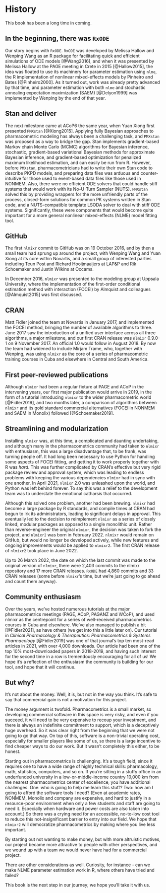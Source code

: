 # History

This book has been a long time in coming.

## In the beginning, there was `RxODE`

Our story begins with `RxODE`. `RxODE` was developed by Melissa Hallow and Wenping Wang as an R package for facilitating quick and efficient simulations of ODE models [@Wang2016], and when it was presented by Melissa Hallow at the PAGE meeting in Crete in 2015 [@Hallow2015], the idea was floated to use its machinery for parameter estimation using `nlme`, the R implementation of nonlinear mixed-effects models by Pinheiro and Bates [@Pinheiro2000]. As it turned out, work was already pretty advanced by that time, and parameter estimation with both `nlme` and stochastic annealing expectation maximization (SAEM) [@Delyon1999] was implemented by Wenping by the end of that year. 

## Stan and deliver

The next milestone came at ACoP6 the same year, when Yuan Xiong first presented `PMXstan` [@Xiong2015]. Applying fully Bayesian approaches to pharmacometric modeling has always been a challenging task, and `PMXstan` was proposed as a way to bridge the gap. Stan implements gradient-based Markov chain Monte Carlo (MCMC) algorithms for Bayesian inference, stochastic, gradient-based variational Bayesian methods for approximate Bayesian inference, and gradient-based optimization for penalized maximum likelihood estimation, and can easily be run from R. However, before `PMXstan`, pharmacometricians had to write their own Stan code to describe PKPD models, and preparing data files was arduous and counter-intuitive for those used to event-based data files like those used in NONMEM. Also, there were no efficient ODE solvers that could handle stiff systems that would work with its No-U-Turn Sampler (NUTS). `PMXstan` solved this by providing wrappers for the more unfriendly parts of the process, closed-form solutions for common PK systems written in Stan code, and a NUTS-compatible template LSODA solver to deal with stiff ODE systems. Significantly, these were components that would become quite important for a more general nonlinear mixed-effects (NLME) model fitting tool.

## GitHub

The first `nlmixr` commit to GitHub was on 19 October 2016, and by then a small team had sprung up around the project, with Wenping Wang and Yuan Xiong at its core within Novartis, and a small group of interested parties including Teun Post and Richard Hooijmaaijers at LAP&P and Rik Schoemaker and Justin Wilkins at Occams.  

In December 2016, `nlmixr` was presented to the modeling group at Uppsala University, where the implementation of the first-order conditional estimation method with interaction (FOCEI) by Almquist and colleagues [@Almquist2015] was first discussed. 

## CRAN 

Matt Fidler joined the team at Novartis in January 2017, and implemented the FOCEI method, bringing the number of available algorithms to three. June 2017 saw the introduction of a unified user interface across all three algorithms, a major milestone, and our first CRAN release
was `nlmixr` 0.9.0-1 on 9 November 2017. An official 1.0 would follow in August 2018. By now the team had widened to include Mirjam Trame, who, together with Wenping, was using `nlmixr` as the core of a series of pharmacometric training courses in Cuba and elsewhere in Central and South America.

## First peer-reviewed publications

Although `nlmixr` had been a regular fixture at PAGE and ACoP in the intervening years, our first major publication would arrive in 2019, in the form of a tutorial introducing `nlmixr` to the wider pharmacometric world [@Fidler2019], and two months later, a comparison of algorithms between `nlmixr` and its gold standard commercial alternatives (FOCEI in NONMEM and SAEM in Monolix) followed [@Schoemaker2019].

## Streamlining and modularization

Installing `nlmixr` was, at this time, a complicated and daunting undertaking, and although many in the pharmacometrics community had taken to `nlmixr` with enthusiasm, this was a large disadvantage that, to be frank, was turning people off. It had long been necessary to use Python for handling some aspects of FOCEI fitting, and getting it to work properly together with R was _hard_. This was further complicated by CRAN's effective but very rigid package review and approval system, which was leading to endless problems with keeping the various dependencies `nlmixr` had in sync with one another. In April 2021, `nlmixr` 2.0 was unleashed upon the world, and Python was left behind forever. To say this was a relief to the development team was to understate the emotional catharsis that occurred.

Although this solved one problem, another had been brewing. `nlmixr` had become a large package by R standards, and compile times at CRAN had begun to irk its administrators, leading to significant delays in approval. This eventually led to the decision to reimplement `nlmixr` as a series of closely linked, modular packages as opposed to a single monolithic unit. Rather than reverse-engineer the original `nlmixr`, the decision was taken to fork the project, and `nlmixr2` was born in February 2022. `nlmixr` would remain on GitHub, but would no longer be developed actively, while new features and ongoing improvements would be applied to `nlmixr2`. The first CRAN release of `nlmixr2` took place in June 2022.

Up to 26 March 2022, the date on which the last commit was made to the original version of `nlmixr`, there were 2,403
commits to the nlmixr repository and 17 more CRAN releases. `RxODE` had 4,860 commits and 33 CRAN releases
(some before `nlmixr`'s time, but we’re just going to go ahead and count them anyway). 

## Community enthusiasm

Over the years, we’ve hosted numerous tutorials at the major pharmacometrics
meetings (PAGE, ACoP, PAGANZ and WCoP), and used nlmixr as the centrepoint for a series of well-received pharmacometrics courses in Cuba and elsewhere. We’ve also
managed to publish a bit [@Fidler2021], as have others (we get into this a little later on).
Our tutorial in _Clinical Pharmacology & Therapeutics: Pharmacometrics & Systems Pharmacology_ [@Fidler2019] was one of that journal’s top ten most-read articles
in 2021, with over 4,000 downloads. Our article had been one of the top 10%
most-downloaded papers in 2018-2019, and having such interest for the second
time in a row is tremendously encouraging for all of us! We hope it’s a reflection
of the enthusiasm the community is building for our tool, and hope that it will
continue.

## But why?

It's not about the money. Well, it is, but not in the way you think. It's safe to say that commercial gain is not a motivation for this project.

The money argument is twofold. Pharmacometrics is a small market, so developing commercial software in this space is very risky, and even if you succeed, it will need to be very expensive to recoup your investment, and there is always an indefinite commitment to support, which is a deceptively huge overhead. So it was clear right from the beginning that we were not going to go that way. On top of this, software is a non-trivial operating cost, especially for smaller players like some of us, so there is a large incentive to find cheaper ways to do our work. But it wasn't completely this either, to be honest. 

Starting out in pharmacometrics is challenging. It's a tough field, since it requires one to have a wide range of highly technical skills: pharmacology, math, statistics, computers, and so on. If you're sitting in a stuffy office in an underfunded university in a low-or-middle-income country 10,000 km from the nearest pharmacometrics center of excellence, you have additional challenges. One: who is going to help me learn this stuff? Two: how am I going to afford the software tools I need? (Even at academic rates, NONMEM, Monolix and company are expensive, and hard to justify in a resource-poor environment when only a few students and staff are going to need it. Especially when hardware and power costs are also taken into account.) So there was a crying need for an accessible, no-to-low cost tool to reduce this not-insignificant barrier to entry into our field. We hope that `nlmixr2` will democratize pharmacometrics by making where you live less important.

By starting out not wanting to make money, but with more altruistic motives, our project became more attractive to people with other perspectives, and we wound up with a team we would never have had for a commercial project. 

There are other considerations as well. Curiosity, for instance - can we make NLME parameter estimation work in R, where others have tried and failed?

This book is the next step in our journey; we hope you’ll take it with us.
